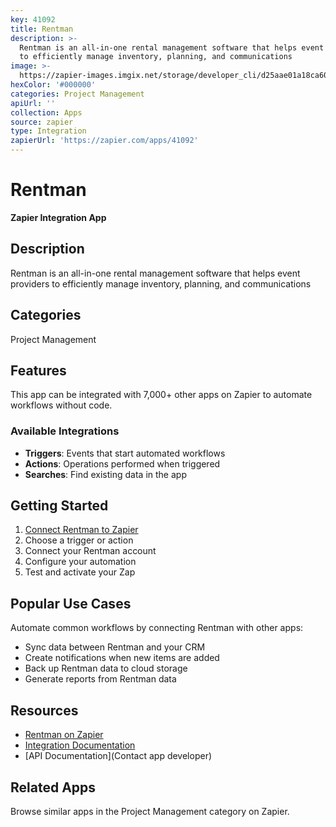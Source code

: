 ```yaml
---
key: 41092
title: Rentman
description: >-
  Rentman is an all-in-one rental management software that helps event providers
  to efficiently manage inventory, planning, and communications
image: >-
  https://zapier-images.imgix.net/storage/developer_cli/d25aae01a18ca60b8d1f25b3e46eea83.png?auto=format%2Ccompress&ixlib=python-3.0.0&q=50
hexColor: '#000000'
categories: Project Management
apiUrl: ''
collection: Apps
source: zapier
type: Integration
zapierUrl: 'https://zapier.com/apps/41092'
---
```

# Rentman

**Zapier Integration App**

## Description

Rentman is an all-in-one rental management software that helps event providers to efficiently manage inventory, planning, and communications

## Categories

Project Management

## Features

This app can be integrated with 7,000+ other apps on Zapier to automate workflows without code.

### Available Integrations

- **Triggers**: Events that start automated workflows
- **Actions**: Operations performed when triggered
- **Searches**: Find existing data in the app

## Getting Started

1. [Connect Rentman to Zapier](https://zapier.com/apps/41092)
2. Choose a trigger or action
3. Connect your Rentman account
4. Configure your automation
5. Test and activate your Zap

## Popular Use Cases

Automate common workflows by connecting Rentman with other apps:

- Sync data between Rentman and your CRM
- Create notifications when new items are added
- Back up Rentman data to cloud storage
- Generate reports from Rentman data

## Resources

- [Rentman on Zapier](https://zapier.com/apps/41092)
- [Integration Documentation](https://zapier.com/apps/41092/integrations)
- [API Documentation](Contact app developer)

## Related Apps

Browse similar apps in the Project Management category on Zapier.
